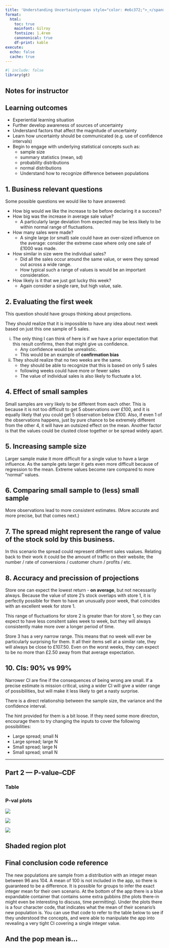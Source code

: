 ```yaml
---
title: 'Understanding Uncertainty<span style="color: #e6c372;">_</span>'
format:
  html:
    toc: true
    mainfont: Gilroy
    fontsize: 1.4rem
    canononical: true
    df-print: kable
execute:
  echo: false
  cache: true
---
```


```r
#| include: false
library(gt)
```

::: {.callout-important icon="false" collapse="true"}
## Notes for instructor
:::

## Learning outcomes

-   Experiential learning situation
-   Further develop awareness of sources of uncertainty
-   Understand factors that affect the magnitude of uncertainty
-   Learn how uncertainty should be communicated (e.g. use of confidence intervals)
-   Begin to engage with underlying statistical concepts such as:
    -   sample size
    -   summary statistics (mean, sd)
    -   probability distributions
    -   normal distributions
    -   Understand how to recognize difference between populations

::: {.callout icon="false" collapse="true" appearance="minimal"}
## 1. Business relevant questions

Some possible questions we would like to have answered:

-   How big would we like the increase to be before declaring it a success?
-   How big was the increase in average sale value?
    -   A particularly large deviation from expected may be less likely to be within normal range of fluctuations.
-   How many sales were made?
    -   A single large (or small) sale could have an over-sized influence on the average: consider the extreme case where only one sale of £1000 was made.
-   How similar in size were the individual sales?
    -   Did all the sales occur around the same value, or were they spread out across a wide range.
    -   How typical such a range of values is would be an important consideration.
-   How likely is it that we just got lucky this week?
    -   Again consider a single rare, but high value, sale.
:::

::: {.callout icon="false" collapse="true" appearance="minimal"}
## 2. Evaluating the first week

This question should have groups thinking about projections.

They should realize that it is impossible to have any idea about next week based on just this one sample of 5 sales.

i.  The only thing I can think of here is if we have a prior expectation that this result confirms, then that might give us confidence.
    -   Any confidence would be unrealistic.
    -   This would be an example of **confirmation bias**
ii. They should realize that no two weeks are the same.
    -   they should be able to recognize that this is based on only 5 sales
    -   following weeks could have more or fewer sales
    -   The value of individual sales is also likely to fluctuate a lot.
:::

::: {.callout icon="false" collapse="true" appearance="minimal"}
## 4. Effect of small samples

Small samples are very likely to be different from each other.
This is because it is not too difficult to get 5 observations over £100, and it is equally likely that you could get 5 observation below £100.
Also, if even 1 of the observations happens, just by pure chance to be extremely different from the other 4, it will have an outsized effect on the mean.
Another factor is that the values could be clusted close together or be spread widely apart.
:::

::: {.callout icon="false" collapse="true" appearance="minimal"}
## 5. Increasing sample size

Larger sample make it more difficult for a single value to have a large influence.
As the sample gets larger it gets even more difficult because of regression to the mean.
Extreme values become rare compared to more "normal" values.
:::

::: {.callout icon="false" collapse="true" appearance="minimal"}
## 6. Comparing small sample to (less) small sample

More observations lead to more consistent estimates.
(More accurate and more precise, but that comes next.)
:::

::: {.callout icon="false" collapse="true" appearance="minimal"}
## 7. The spread might represent the range of value of the stock sold by this business.

In this scenario the spread could represent different sales vaalues.
Relating back to their work it could be the amount of traffic on their website; the number / rate of conversions / customer churn / profits / etc.
:::

::: {.callout icon="false" collapse="true" appearance="minimal"}
## 8. Accuracy and precission of projections

Store one can expect the lowest return - **on average**, but not necessarily always.
Because the value of store 2's stock overlaps with store 1, it is perfectly possible for them to have an unusually poor week, that coincides with an excellent week for store 1.

This range of fluctuations for store 2 is greater than for store 1, so they can expect to have less consitent sales week to week, but they will always consistently make more over a longer period of time.

Store 3 has a very narrow range.
This means that no week will ever be particularly surprising for them.
It all their items sell at a similar rate, they will always be close to £107.50.
Even on the worst weeks, they can expect to be no more than £2.50 away from that average expectation.
:::

::: {.callout icon="false" collapse="true" appearance="minimal"}
## 10. CIs: 90% vs 99%

Narrower CI are fine if the consequences of being wrong are small.
If a precise estimate is mission critical, using a wider CI will give a wider range of possibilities, but will make it less likely to get a nasty surprise.

There is a direct relationship between the sample size, the variance and the confidence interval.

The hint provided for them is a bit loose.
If they need some more directon, encourage them to try changing the inputs to cover the following possibilities:

-   Large spread; small N
-   Large spread; large N
-   Small spread; large N
-   Small spread; small N
:::

------------------------------------------------------------------------

## Part 2 --- P-value--CDF

### Table

### P-val plots

![](images/d2-s1-crib-dist-vs-p-val-cdf-val-anno.png)

![](images/d2-s1-crib-dist-vs-cdf-sig-threshold.png)

![](images/)

## Shaded region plot

<!-- ## Likelihood vs probability -->

## Final conclusion code reference

The new populations are sample from a distribution with an integer mean between 96 ans 104.
A mean of 100 is not included in the app, so there is guaranteed to be a difference.
It is possible for groups to infer the exact integer mean for their own scenario.
At the bottom of the app there is a blue expandable container that contains some extra gubbins (the plots there-in might even be interesting to discuss, time permitting).
Under the plots there is a four character code, that indicates what the mean of their scenario's new population is.
You can use that code to refer to the table below to see if they understood the concepts, and were able to manipulate the app into revealing a very tight CI covering a single integer value.

<!-- n   |  code -->

<!-- ----|------ -->

<!-- 96  |  c573 -->

<!-- 97  |  c6df -->

<!-- 98  |  b67b -->

<!-- 99  |  f120 -->

<!-- 100 |  d344 -->

<!-- 101 |  a3d2 -->

<!-- 102 |  cd5b -->

<!-- 103 |  9f3a -->

<!-- 104 |  bd15 -->

::: {.callout-important icon="false" collapse="true"}
## And the pop mean is...

```r

```
:::
